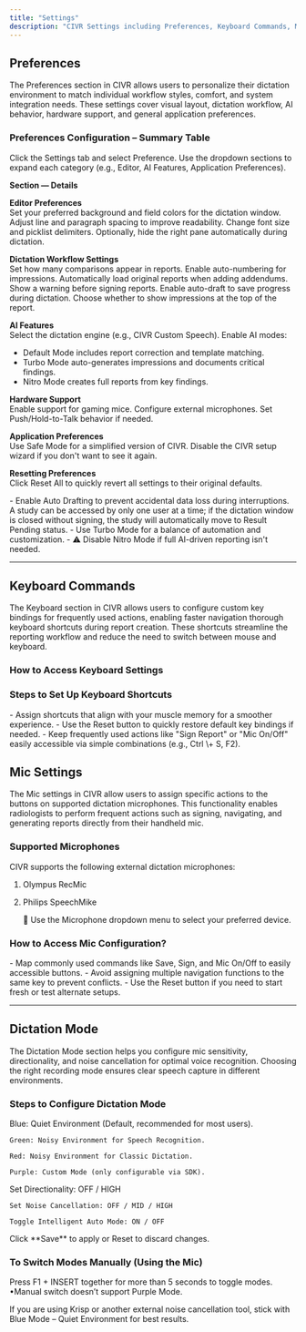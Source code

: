 ```yaml
---
title: "Settings"
description: "CIVR Settings including Preferences, Keyboard Commands, Mic, Templates, and more."
---
```


## Preferences

The Preferences  section in CIVR allows users to personalize their dictation environment to match individual workflow styles, comfort, and system integration needs. These settings cover visual layout, dictation workflow, AI behavior, hardware support, and general application preferences.

### Preferences Configuration – Summary Table

<Steps>
  <Step title="Steps to Open and Configure Preferences">
    Click the Settings tab and select Preference. Use the dropdown sections to expand each category (e.g., Editor, AI Features, Application Preferences).
  </Step>
</Steps>

**Section — Details**

**Editor Preferences**\
Set your preferred background and field colors for the dictation window. Adjust line and paragraph spacing to improve readability. Change font size and picklist delimiters. Optionally, hide the right pane automatically during dictation.

**Dictation Workflow Settings**\
Set how many comparisons appear in reports. Enable auto-numbering for impressions. Automatically load original reports when adding addendums. Show a warning before signing reports. Enable auto-draft to save progress during dictation. Choose whether to show impressions at the top of the report.

**AI Features**\
Select the dictation engine (e.g., CIVR Custom Speech). Enable AI modes:

- Default Mode includes report correction and template matching.
- Turbo Mode auto-generates impressions and documents critical findings.
- Nitro Mode creates full reports from key findings.

**Hardware Support**\
Enable support for gaming mice. Configure external microphones. Set Push/Hold-to-Talk behavior if needed.

**Application Preferences**\
Use Safe Mode for a simplified version of CIVR. Disable the CIVR setup wizard if you don't want to see it again.

**Resetting Preferences**\
Click Reset All to quickly revert all settings to their original defaults.

<Tip>
  - Enable Auto Drafting to prevent accidental data loss during interruptions. A study can be accessed by only one user at a time; if the dictation window is closed without signing, the study will automatically move to Result Pending status.
  - Use Turbo Mode for a balance of automation and customization.
  - ⚠️ Disable Nitro Mode if full AI-driven reporting isn't needed.
</Tip>

---

## Keyboard Commands

The Keyboard section in CIVR allows users to configure custom key bindings for frequently used actions, enabling faster navigation thorough keyboard shortcuts during report creation. These shortcuts streamline the reporting workflow and reduce the need to switch between mouse and keyboard.

### How to Access Keyboard Settings

<Steps>
  <Step title="Click the Settings tab from the top menu.">
    
  </Step>
  <Step title="Select the Keyboard option from the horizontal sub-menu.">
    
  </Step>
  <Step title="The Configure Keyboard Commands page will appear.">
    
  </Step>
</Steps>

### Steps to Set Up Keyboard Shortcuts

<Steps>
  <Step title="Go to the Settings tab and select Keyboard.">
    
  </Step>
  <Step title="View the list of commands and their current shortcut keys.">
    
  </Step>
  <Step title="Click on any key combination to change it.">
    
  </Step>
  <Step title="Press your preferred shortcut from the keyboard (e.g., Ctrl + S) and click Save.">
    
  </Step>
</Steps>

<Tip>
  - Assign shortcuts that align with your muscle memory for a smoother experience.
  - Use the Reset button to quickly restore default key bindings if needed.
  - Keep frequently used actions like "Sign Report" or "Mic On/Off" easily accessible via simple combinations (e.g., Ctrl \+ S, F2).
</Tip>

## Mic Settings

The Mic settings in CIVR allow users to assign specific actions to the buttons on supported dictation microphones. This functionality enables radiologists to perform frequent actions such as signing, navigating, and generating reports directly from their handheld mic.

### Supported Microphones

CIVR supports the following external dictation microphones:

1. Olympus RecMic
2. Philips SpeechMike

   🎤 Use the Microphone dropdown menu to select your preferred device.

### How to Access Mic Configuration?

<Steps>
  <Step title="Go to the Settings tab and click on the Mic option.">
    
  </Step>
  <Step title="From the Microphone dropdown, select either Olympus Rec Mic or Philips Speech Mike.">
    
  </Step>
  <Step title="For each button (e.g., Forward, Play, Function Key 1), choose an action from the dropdown next to it.">
    
  </Step>
  <Step title="Common actions include:  - Move to next or previous word, line, field, paragraph, or section.  - Open macro pick list or generate AI report.  - Save or draft the report.  - Turn Mic On/Off.  - Sign report.  - Save as template.  - Cancel action.">
    
  </Step>
  <Step title="Once all button actions are set, click Save.">
    
  </Step>
  <Step title="Click Reset if you want to undo all changes and restore defaults.">
    
  </Step>
</Steps>

<Tip>
  - Map commonly used commands like Save, Sign, and Mic On/Off to easily accessible buttons.
  - Avoid assigning multiple navigation functions to the same key to prevent conflicts.
  - Use the Reset button if you need to start fresh or test alternate setups.
</Tip>

---

## Dictation Mode

The Dictation Mode section helps you configure mic sensitivity, directionality, and noise cancellation for optimal voice recognition. Choosing the right recording mode ensures clear speech capture in different environments.

### Steps to Configure Dictation Mode

<Steps>
  <Step title="Click on the Settings tab, then select Dictation Mode.">
    
  </Step>
  <Step title="Choose the Beep Sound Volume (e.g., Volume 1) from the dropdown.">
    
  </Step>
  <Step title="Review and select the LED Color Mode based on your working environment: ">
    Blue: Quiet Environment (Default, recommended for most users).

    Green: Noisy Environment for Speech Recognition.

    Red: Noisy Environment for Classic Dictation. 

    Purple: Custom Mode (only configurable via SDK).
  </Step>
  <Step title="Adjust settings for each mode:">
     Set Directionality: OFF / HIGH 

    Set Noise Cancellation: OFF / MID / HIGH  

    Toggle Intelligent Auto Mode: ON / OFF
  </Step>
  <Step title="Fine-tune Directionality and Noise Cancellation using sliders at the bottom.">
    
  </Step>
  <Step title="Save">
    Click **Save** to apply or Reset to discard changes.
  </Step>
</Steps>

### To Switch Modes Manually (Using the Mic)

Press F1 \+ INSERT together for more than 5 seconds to toggle modes.\
•Manual switch doesn’t support Purple Mode.

<Note>
  If you are using Krisp or another external noise cancellation tool, stick with Blue Mode – Quiet Environment for best results.
</Note>